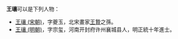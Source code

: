 '''王瓖'''可以是下列人物：

* [[王瓖_(宋朝)|王瓖 (宋朝)]]，字夔玉，北宋畫家[[王贄|王贄]]之孫。
* [[王瓖_(明朝)|王瓖 (明朝)]]，字宗玺，河南开封府许州襄城县人，明正統十年進士。
{{disambig|xiang|Cat=二字王姓人名消歧義}}